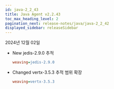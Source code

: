 ```yaml
---
id: java-2_2_43
title: Java Agent v2.2.43
toc_max_heading_level: 2
pagination_next: release-notes/java/java-2_2_42
displayed_sidebar: releaseSidebar
---
```


2024년 12월 02일

- <Status priority='1'>New</Status> jedis-2.9.0 추적

  ```ini title="whatap.conf"
  weaving=jedis-2.9.0
  ```

- <Status priority='1'>Changed</Status> vertx-3.5.3 추적 범위 확장

  ```ini title="whatap.conf"
  weaving=vertx-3.5.3
  ```


<DownloadJava ver="2.2.43" />
